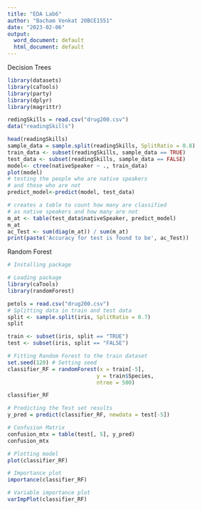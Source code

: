 ```yaml
---
title: "EDA Lab6"
author: "Bacham Venkat 20BCE1551"
date: "2023-02-06"
output:
  word_document: default
  html_document: default
---
```


Decision Trees

```r
library(datasets)
library(caTools)
library(party)
library(dplyr)
library(magrittr)

redingSkills = read.csv("drug200.csv")
data("readingSkills")

head(readingSkills)
sample_data = sample.split(readingSkills, SplitRatio = 0.8)
train_data <- subset(readingSkills, sample_data == TRUE)
test_data <- subset(readingSkills, sample_data == FALSE)
model<- ctree(nativeSpeaker ~ ., train_data)
plot(model)
# testing the people who are native speakers
# and those who are not
predict_model<-predict(model, test_data)

# creates a table to count how many are classified
# as native speakers and how many are not
m_at <- table(test_data$nativeSpeaker, predict_model)
m_at
ac_Test <- sum(diag(m_at)) / sum(m_at)
print(paste('Accuracy for test is found to be', ac_Test))

```


Random Forest
```r
# Installing package

# Loading package
library(caTools)
library(randomForest)

petols = read.csv("drug200.csv")
# Splitting data in train and test data
split <- sample.split(iris, SplitRatio = 0.7)
split

train <- subset(iris, split == "TRUE")
test <- subset(iris, split == "FALSE")

# Fitting Random Forest to the train dataset
set.seed(120) # Setting seed
classifier_RF = randomForest(x = train[-5],
							y = train$Species,
							ntree = 500)

classifier_RF

# Predicting the Test set results
y_pred = predict(classifier_RF, newdata = test[-5])

# Confusion Matrix
confusion_mtx = table(test[, 5], y_pred)
confusion_mtx

# Plotting model
plot(classifier_RF)

# Importance plot
importance(classifier_RF)

# Variable importance plot
varImpPlot(classifier_RF)

```

